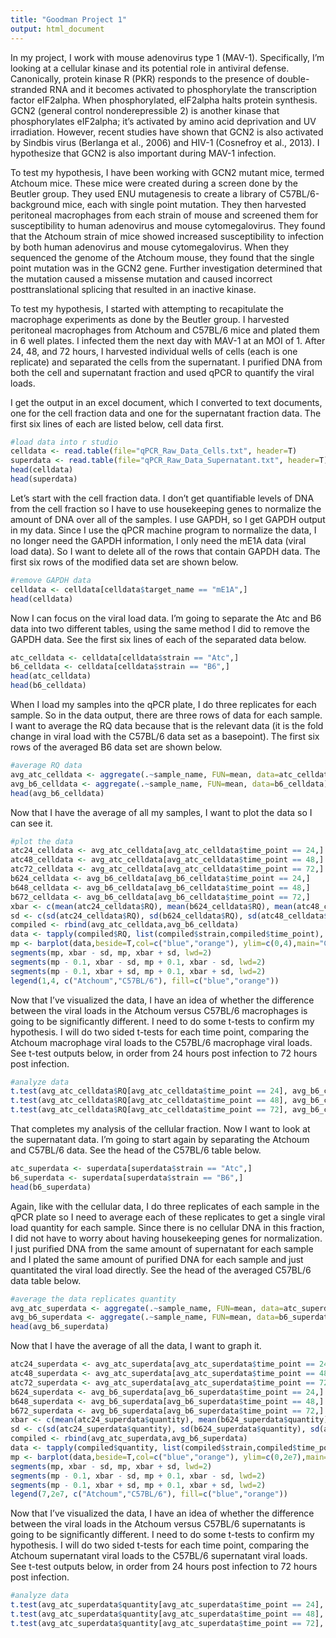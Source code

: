 ```yaml
---
title: "Goodman Project 1"
output: html_document
---
```


In my project, I work with mouse adenovirus type 1 (MAV-1). Specifically, I'm looking at a cellular kinase and its potential role in antiviral defense. Canonically, protein kinase R (PKR) responds to the presence of double-stranded RNA and it becomes activated to phosphorylate the transcription factor eIF2alpha. When phosphorylated, eIF2alpha halts protein synthesis. GCN2 (general control nonderepressible 2) is another kinase that phosphorylates eIF2alpha; it's activated by amino acid deprivation and UV irradiation. However, recent studies have shown that GCN2 is also activated by Sindbis virus (Berlanga et al., 2006) and HIV-1 (Cosnefroy et al., 2013). I hypothesize that GCN2 is also important during MAV-1 infection.

To test my hypothesis, I have been working with GCN2 mutant mice, termed Atchoum mice. These mice were created during a screen done by the Beutler group. They used ENU mutagenesis to create a library of C57BL/6-background mice, each with single point mutation. They then harvested peritoneal macrophages from each strain of mouse and screened them for susceptibility to human adenovirus and mouse cytomegalovirus. They found that the Atchoum strain of mice showed increased susceptibility to infection by both human adenovirus and mouse cytomegalovirus. When they sequenced the genome of the Atchoum mouse, they found that the single point mutation was in the GCN2 gene. Further investigation determined that the mutation caused a missense mutation and caused incorrect posttranslational splicing that resulted in an inactive kinase.

To test my hypothesis, I started with attempting to recapitulate the macrophage experiments as done by the Beutler group. I harvested peritoneal macrophages from Atchoum and C57BL/6 mice and plated them in 6 well plates. I infected them the next day with MAV-1 at an MOI of 1. After 24, 48, and 72 hours, I harvested individual wells of cells (each is one replicate) and separated the cells from the supernatant. I purified DNA from both the cell and supernatant fraction and used qPCR to quantify the viral loads.

I get the output in an excel document, which I converted to text documents, one for the cell fraction data and one for the supernatant fraction data. The first six lines of each are listed below, cell data first. 

```r
#load data into r studio
celldata <- read.table(file="qPCR_Raw_Data_Cells.txt", header=T)
superdata <- read.table(file="qPCR_Raw_Data_Supernatant.txt", header=T)
head(celldata)
head(superdata)
```

Let's start with the cell fraction data. I don't get quantifiable levels of DNA from the cell fraction so I have to use housekeeping genes to normalize the amount of DNA over all of the samples. I use GAPDH, so I get GAPDH output in my data. Since I use the qPCR machine program to normalize the data, I no longer need the GAPDH information, I only need the mE1A data (viral load data). So I want to delete all of the rows that contain GAPDH data. The first six rows of the modified data set are shown below.

```r
#remove GAPDH data
celldata <- celldata[celldata$target_name == "mE1A",]
head(celldata)
```

Now I can focus on the viral load data. I'm going to separate the Atc and B6 data into two different tables, using the same method I did to remove the GAPDH data. See the first six lines of each of the separated data below.

```r
atc_celldata <- celldata[celldata$strain == "Atc",]
b6_celldata <- celldata[celldata$strain == "B6",]
head(atc_celldata)
head(b6_celldata)
```

When I load my samples into the qPCR plate, I do three replicates for each sample. So in the data output, there are three rows of data for each sample. I want to average the RQ data because that is the relevant data (it is the fold change in viral load with the C57BL/6 data set as a basepoint). The first six rows of the averaged B6 data set are shown below.

```r
#average RQ data
avg_atc_celldata <- aggregate(.~sample_name, FUN=mean, data=atc_celldata)
avg_b6_celldata <- aggregate(.~sample_name, FUN=mean, data=b6_celldata)
head(avg_b6_celldata)
```

Now that I have the average of all my samples, I want to plot the data so I can see it.

```r
#plot the data
atc24_celldata <- avg_atc_celldata[avg_atc_celldata$time_point == 24,]
atc48_celldata <- avg_atc_celldata[avg_atc_celldata$time_point == 48,]
atc72_celldata <- avg_atc_celldata[avg_atc_celldata$time_point == 72,]
b624_celldata <- avg_b6_celldata[avg_b6_celldata$time_point == 24,]
b648_celldata <- avg_b6_celldata[avg_b6_celldata$time_point == 48,]
b672_celldata <- avg_b6_celldata[avg_b6_celldata$time_point == 72,]
xbar <- c(mean(atc24_celldata$RQ), mean(b624_celldata$RQ), mean(atc48_celldata$RQ), mean(b648_celldata$RQ), mean(atc72_celldata$RQ),mean(b672_celldata$RQ))
sd <- c(sd(atc24_celldata$RQ), sd(b624_celldata$RQ), sd(atc48_celldata$RQ), sd(b648_celldata$RQ), sd(atc72_celldata$RQ),sd(b672_celldata$RQ))
compiled <- rbind(avg_atc_celldata,avg_b6_celldata)
data <- tapply(compiled$RQ, list(compiled$strain,compiled$time_point), mean)
mp <- barplot(data,beside=T,col=c("blue","orange"), ylim=c(0,4),main="Cell Fraction Data",xlab="Hours Post Infection",ylab="Fold Change Over C57BL/6")
segments(mp, xbar - sd, mp, xbar + sd, lwd=2)
segments(mp - 0.1, xbar - sd, mp + 0.1, xbar - sd, lwd=2)
segments(mp - 0.1, xbar + sd, mp + 0.1, xbar + sd, lwd=2)
legend(1,4, c("Atchoum","C57BL/6"), fill=c("blue","orange"))
```

Now that I've visualized the data, I have an idea of whether the difference between the viral loads in the Atchoum versus C57BL/6 macrophages is going to be significantly different. I need to do some t-tests to confirm my hypothesis. I will do two sided t-tests for each time point, comparing the Atchoum macrophage viral loads to the C57BL/6 macrophage viral loads. See t-test outputs below, in order from 24 hours post infection to 72 hours post infection.

```r
#analyze data
t.test(avg_atc_celldata$RQ[avg_atc_celldata$time_point == 24], avg_b6_celldata$RQ[avg_b6_celldata$time_point == 24])
t.test(avg_atc_celldata$RQ[avg_atc_celldata$time_point == 48], avg_b6_celldata$RQ[avg_b6_celldata$time_point == 48])
t.test(avg_atc_celldata$RQ[avg_atc_celldata$time_point == 72], avg_b6_celldata$RQ[avg_b6_celldata$time_point == 72])
```

That completes my analysis of the cellular fraction. Now I want to look at the supernatant data. I'm going to start again by separating the Atchoum and C57BL/6 data. See the head of the C57BL/6 table below.

```r
atc_superdata <- superdata[superdata$strain == "Atc",]
b6_superdata <- superdata[superdata$strain == "B6",]
head(b6_superdata)
```

Again, like with the cellular data, I do three replicates of each sample in the qPCR plate so I need to average each of these replicates to get a single viral load quantity for each sample. Since there is no cellular DNA in this fraction, I did not have to worry about having housekeeping genes for normalization. I just purified DNA from the same amount of supernatant for each sample and I plated the same amount of purified DNA for each sample and just quantitated the viral load directly. See the head of the averaged C57BL/6 data table below.

```r
#average the data replicates quantity
avg_atc_superdata <- aggregate(.~sample_name, FUN=mean, data=atc_superdata)
avg_b6_superdata <- aggregate(.~sample_name, FUN=mean, data=b6_superdata)
head(avg_b6_superdata)
```

Now that I have the average of all the data, I want to graph it.
```r
atc24_superdata <- avg_atc_superdata[avg_atc_superdata$time_point == 24,]
atc48_superdata <- avg_atc_superdata[avg_atc_superdata$time_point == 48,]
atc72_superdata <- avg_atc_superdata[avg_atc_superdata$time_point == 72,]
b624_superdata <- avg_b6_superdata[avg_b6_superdata$time_point == 24,]
b648_superdata <- avg_b6_superdata[avg_b6_superdata$time_point == 48,]
b672_superdata <- avg_b6_superdata[avg_b6_superdata$time_point == 72,]
xbar <- c(mean(atc24_superdata$quantity), mean(b624_superdata$quantity), mean(atc48_superdata$quantity), mean(b648_superdata$quantity), mean(atc72_superdata$quantity),mean(b672_superdata$quantity))
sd <- c(sd(atc24_superdata$quantity), sd(b624_superdata$quantity), sd(atc48_superdata$quantity), sd(b648_superdata$quantity), sd(atc72_superdata$quantity),sd(b672_superdata$quantity))
compiled <- rbind(avg_atc_superdata,avg_b6_superdata)
data <- tapply(compiled$quantity, list(compiled$strain,compiled$time_point), mean)
mp <- barplot(data,beside=T,col=c("blue","orange"), ylim=c(0,2e7),main="Cell Fraction Data",xlab="Hours Post Infection",ylab="Fold Change Over C57BL/6")
segments(mp, xbar - sd, mp, xbar + sd, lwd=2)
segments(mp - 0.1, xbar - sd, mp + 0.1, xbar - sd, lwd=2)
segments(mp - 0.1, xbar + sd, mp + 0.1, xbar + sd, lwd=2)
legend(7,2e7, c("Atchoum","C57BL/6"), fill=c("blue","orange"))
```

Now that I've visualized the data, I have an idea of whether the difference between the viral loads in the Atchoum versus C57BL/6 supernatants is going to be significantly different. I need to do some t-tests to confirm my hypothesis. I will do two sided t-tests for each time point, comparing the Atchoum supernatant viral loads to the C57BL/6 supernatant viral loads. See t-test outputs below, in order from 24 hours post infection to 72 hours post infection.

```r
#analyze data
t.test(avg_atc_superdata$quantity[avg_atc_superdata$time_point == 24], avg_b6_superdata$quantity[avg_b6_superdata$time_point == 24])
t.test(avg_atc_superdata$quantity[avg_atc_superdata$time_point == 48], avg_b6_superdata$quantity[avg_b6_superdata$time_point == 48])
t.test(avg_atc_superdata$quantity[avg_atc_superdata$time_point == 72], avg_b6_superdata$quantity[avg_b6_superdata$time_point == 72])
```
